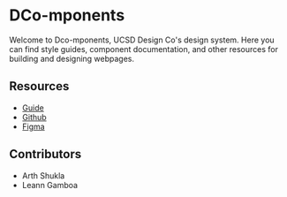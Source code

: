 
<Meta title="Welcome" />

# DCo-mponents

Welcome to Dco-mponents, UCSD Design Co's design system. Here you can find style guides, component documentation, and other resources for building and designing webpages.

## Resources

- [Guide](https://superb-cadet-694.notion.site/Component-Library-Guide-e849c3f00bf04979af101dadfba7829a)
- [Github](https://github.com/arth-shukla/dco-mponents)
- [Figma](https://example.com/)

## Contributors

- Arth Shukla
- Leann Gamboa
